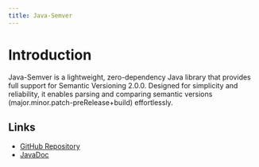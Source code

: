 ---
title: Java-Semver
---

# Introduction

Java-Semver is a lightweight, zero-dependency Java library that provides full support for Semantic Versioning 2.0.0. Designed for simplicity and reliability, it enables parsing and comparing semantic versions (major.minor.patch-preRelease+build) effortlessly.

## Links

* [GitHub Repository]("https://github.com/milkdrinkers/Java-Semver")
* [JavaDoc](https://javadoc.io/doc/io.github.milkdrinkers/javasemver)

